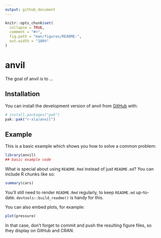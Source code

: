 ```yaml
---
output: github_document
---
```


<!-- README.md is generated from README.Rmd. Please edit that file -->

```r
knitr::opts_chunk$set(
  collapse = TRUE,
  comment = "#>",
  fig.path = "man/figures/README-",
  out.width = "100%"
)
```

# anvil

<!-- badges: start -->
<!-- badges: end -->

The goal of anvil is to ...

## Installation

You can install the development version of anvil from [GitHub](https://github.com/) with:

``` r
# install.packages("pak")
pak::pak("r-xla/anvil")
```

## Example

This is a basic example which shows you how to solve a common problem:

```r
library(anvil)
## basic example code
```

What is special about using `README.Rmd` instead of just `README.md`? You can include R chunks like so:

```r
summary(cars)
```

You'll still need to render `README.Rmd` regularly, to keep `README.md` up-to-date. `devtools::build_readme()` is handy for this.

You can also embed plots, for example:

```r
plot(pressure)
```

In that case, don't forget to commit and push the resulting figure files, so they display on GitHub and CRAN.
